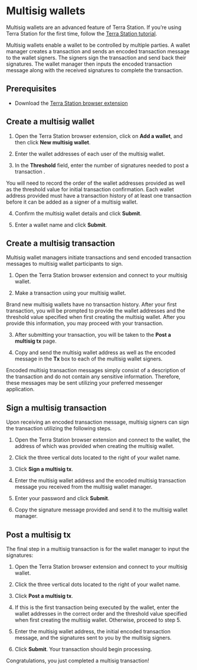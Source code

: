 
# Multisig wallets

Multisig wallets are an advanced feature of Terra Station. If you’re using Terra Station for the first time, follow the [Terra Station tutorial](./download/terra-station-desktop.mdx).

Multisig wallets enable a wallet to be controlled by multiple parties. A wallet manager creates a transaction and sends an encoded transaction message to the wallet signers. The signers sign the transaction and send back their signatures. The wallet manager then inputs the encoded transaction message along with the received signatures to complete the transaction.

## Prerequisites

- Download the [Terra Station browser extension](./download/terra-station-extension.mdx)

## Create a multisig wallet

1. Open the Terra Station browser extension, click on **Add a wallet**, and then click **New multisig wallet**.

2. Enter the wallet addresses of each user of the multisig wallet.

3. In the **Threshold** field, enter the number of signatures needed to post a transaction .

<Admonition type="caution" icon="☢️">

You will need to record the order of the wallet addresses provided as well as the threshold value for initial transaction confirmation.  Each wallet address provided must have a transaction history of at least one transaction before it can be added as a signer of a multisig wallet.

</Admonition>

4. Confirm the multisig wallet details and click **Submit**.

5. Enter a wallet name and click **Submit**.


## Create a multisig transaction

Multisig wallet managers initiate transactions and send encoded transaction messages to multisig wallet participants to sign.

1. Open the Terra Station browser extension and connect to your multisig wallet.

2. Make a transaction using your multisig wallet.

<Admonition type="caution" icon="☢️" title="Making your first transaction">

Brand new multisig wallets have no transaction history. After your first transaction, you will be prompted to provide the wallet addresses and the threshold value specified when first creating the multisig wallet. After you provide this information, you may proceed with your transaction.

</Admonition>

3. After submitting your transaction, you will be taken to the **Post a multisig tx** page.

4. Copy and send the multisig wallet address as well as the encoded message in the **Tx** box to each of the multisig wallet signers.

<Admonition type="tip" icon="💡" title="Sending multisig strings">

Encoded multisig transaction messages simply consist of a description of the transaction and do not contain any sensitive information. Therefore, these messages may be sent utilizing your preferred messenger application.

</Admonition>

## Sign a multisig transaction

Upon receiving an encoded transaction message, multisig signers can sign the transaction utilizing the following steps.

1. Open the Terra Station browser extension and connect to the wallet, the address of which was provided when creating the multisig wallet.

2. Click the three vertical dots located to the right of your wallet name.

3. Click **Sign a multisig tx**.

4. Enter the multisig wallet address and the encoded multisig transaction message you received from the multisig wallet manager.

5. Enter your password and click **Submit**.

6. Copy the signature message provided and send it to the multisig wallet manager.

## Post a multisig tx

The final step in a multisig transaction is for the wallet manager to input the signatures:

1. Open the Terra Station browser extension and connect to your multisig wallet.

2. Click the three vertical dots located to the right of your wallet name.

3. Click **Post a multisig tx**.

4. If this is the first transaction being executed by the wallet, enter the wallet addresses in the correct order and the threshold value specified when first creating the multisig wallet. Otherwise, proceed to step 5.

5. Enter the multisig wallet address, the initial encoded transaction message, and the signatures sent to you by the multisig signers.

6. Click **Submit**. Your transaction should begin processing.

Congratulations, you just completed a multisig transaction!
